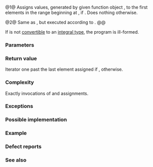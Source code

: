 {{cpp/title|generate_n}}
{{cpp/algorithm/navbar}}
{{dcl begin}}
{{dcl header|algorithm}}
{{dcl|num=1|notes={{mark constexpr since c++20}}|
template&lt; class OutputIt, class Size, class Generator &gt;
OutputIt generate_n( OutputIt first, Size count, Generator g );
}}
{{dcl|num=2|since=c++17|
template&lt; class ExecutionPolicy,
          class ForwardIt, class Size, class Generator &gt;
ForwardIt generate_n( ExecutionPolicy&amp;&amp; policy,
                      ForwardIt first, Size count, Generator g );
}}
{{dcl end}}

@1@ Assigns values, generated by given function object {{c|g}}, to the first {{c|count}} elements in the range beginning at {{c|first}}, if {{c|count &gt; 0}}. Does nothing otherwise.

@2@ Same as {{v|1}}, but executed according to {{c|policy}}.
@@ {{cpp/algorithm/parallel overload precondition}}

If {{tt|Size}} is not [[cpp/language/implicit cast|convertible]] to an [[cpp/language/type|integral type]], the program is ill-formed.

===Parameters===
{{par begin}}
{{par|first|the beginning of the range of elements to generate}}
{{par|count|number of the elements to generate}}
{{par exec pol}}
{{par gen|g|rp=OutputIt}}
{{par hreq}}
{{par req named|OutputIt|OutputIterator}}
{{par req named|ForwardIt|ForwardIterator}}
{{par end}}

===Return value===
Iterator one past the last element assigned if {{c|count &gt; 0}}, {{c|first}} otherwise.

===Complexity===
Exactly {{c|std::max(0, count)}} invocations of {{c|g()}} and assignments.

===Exceptions===
{{cpp/algorithm/parallel exceptions reporting behavior|singular=yes}}

===Possible implementation===
{{eq fun|1=
template&lt;class OutputIt, class Size, class Generator&gt;
constexpr // since C++20
OutputIt generate_n(OutputIt first, Size count, Generator g)
{
    for (Size i = 0; i &lt; count; ++i, ++first)
        *first = g();
    
    return first;
}
}}

===Example===
{{example
|code=
#include &lt;algorithm&gt;
#include &lt;functional&gt;
#include &lt;iostream&gt;
#include &lt;iterator&gt;
#include &lt;random&gt;

int main()
{
    std::mt19937 rng; // default constructed, seeded with fixed seed
    std::generate_n(std::ostream_iterator&lt;std::mt19937::result_type&gt;(std::cout, " "),
                    5, std::ref(rng));
    std::cout &lt;&lt; '\n';
}
|output=
3499211612 581869302 3890346734 3586334585 545404204
}}

===Defect reports===
{{dr list begin}}
{{dr list item|wg=lwg|dr=426|std=C++98|before=the complexity requirement was “exactly {{c|count}} invocations&lt;br&gt;or assignments”, which is broken if {{c|count}} is negative|after=no invocation or assignment&lt;br&gt;if {{c|count}} is non-positive}}
{{dr list item|wg=lwg|dr=865|std=C++98|before=the location of the first element following&lt;br&gt;the generation range was not returned|after=returned}}
{{dr list end}}

===See also===
{{dsc begin}}
{{dsc inc|cpp/algorithm/dsc fill_n}}
{{dsc inc|cpp/algorithm/dsc generate}}
{{dsc inc|cpp/algorithm/ranges/dsc generate_n}}
{{dsc end}}

{{langlinks|de|es|fr|it|ja|pt|ru|zh}}
